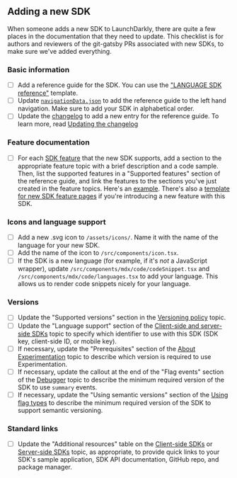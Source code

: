 
## Adding a new SDK

When someone adds a new SDK to LaunchDarkly, there are quite a few places in the documentation that they need to update. This checklist is for authors and reviewers of the git-gatsby PRs associated with new SDKs, to make sure we've added everything.

### Basic information

- [ ] Add a reference guide for the SDK. You can use the ["LANGUAGE SDK reference"](sdk-language-template.mdx) template.
- [ ] Update [`navigationData.json`](../src/content/navigationData.json) to add the reference guide to the left hand navigation. Make sure to add your SDK in alphabetical order.
- [ ] Update the [changelog](https://docs.launchdarkly.com/home/changelog) to add a new entry for the reference guide. To learn more, read [Updating the changelog](../contributors-guide.md#updating-the-changelog)

### Feature documentation

- [ ] For each [SDK feature](https://docs.launchdarkly.com/sdk/features) that the new SDK supports, add a section to the appropriate feature topic with a brief description and a code sample. Then, list the supported features in a "Supported features" section of the reference guide, and link the features to the sections you've just created in the feature topics. Here's an [example](https://docs.launchdarkly.com/sdk/server-side/rust#supported-features). There's also a [template for new SDK feature pages](sdk-feature-template.mdx) if you're introducing a new feature with this SDK.

### Icons and language support

- [ ] Add a new .svg icon to `/assets/icons/`. Name it with the name of the language for your new SDK.
- [ ] Add the name of the icon to `/src/components/icon.tsx`.
- [ ] If the SDK is a new language (for example, if it's _not_ a JavaScript wrapper), update `/src/components/mdx/code/codeSnippet.tsx` and `/src/components/mdx/code/languages.tsx` to add your language. This allows us to render code snippets nicely for your language.

### Versions

- [ ] Update the "Supported versions" section in the [Versioning policy](https://docs.launchdarkly.com/sdk/concepts/versioning#supported-versions) topic.
- [ ] Update the "Language support" section of the [Client-side and server-side SDKs](https://docs.launchdarkly.com/sdk/concepts/client-side-server-side#language-support) topic to specify which identifier to use with this SDK (SDK key, client-side ID, or mobile key).
- [ ] If necessary, update the "Prerequisites" section of the [About Experimentation](https://docs.launchdarkly.com/home/about-experimentation#prerequisites) topic to describe which version is required to use Experimentation.
- [ ] If necessary, update the callout at the end of the "Flag events" section of the [Debugger](https://docs.launchdarkly.com/home/flags/debugger#flag-events) topic to describe the minimum required version of the SDK to use `summary` events.
- [ ] If necessary, update the "Using semantic versions" section of the [Using flag types](https://docs.launchdarkly.com/sdk/concepts/flag-types#using-semantic-versions) to describe the minimum required version of the SDK to support semantic versioning.

### Standard links

- [ ] Update the "Additional resources" table on the [Client-side SDKs](https://docs.launchdarkly.com/sdk/client-side) or [Server-side SDKs](https://docs.launchdarkly.com/sdk/server-side) topic, as appropriate, to provide quick links to your SDK's sample application, SDK API documentation, GitHub repo, and package manager.

